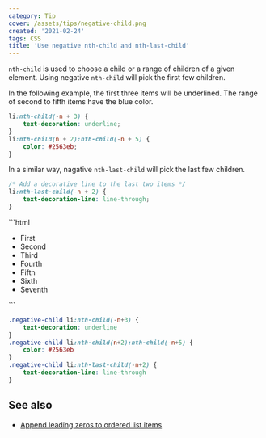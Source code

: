 ```yaml
---
category: Tip
cover: /assets/tips/negative-child.png
created: '2021-02-24'
tags: CSS
title: 'Use negative nth-child and nth-last-child'
---
```


`nth-child` is used to choose a child or a range of children of a given element.
Using negative `nth-child` will pick the first few children.

In the following example, the first three items will be underlined. The range of second to fifth items have the blue color.

```css
li:nth-child(-n + 3) {
    text-decoration: underline;
}
li:nth-child(n + 2):nth-child(-n + 5) {
    color: #2563eb;
}
```

In a similar way, nagative `nth-last-child` will pick the last few children.

```css
/* Add a decorative line to the last two items */
li:nth-last-child(-n + 2) {
    text-decoration-line: line-through;
}
```

<Playground>
```html
<ul class="negative-child">
    <li class="demo__item">First</li>
    <li class="demo__item">Second</li>
    <li class="demo__item">Third</li>
    <li class="demo__item">Fourth</li>
    <li class="demo__item">Fifth</li>
    <li class="demo__item">Sixth</li>
    <li class="demo__item">Seventh</li>
</ul>
```

```css
.negative-child li:nth-child(-n+3) {
    text-decoration: underline
}
.negative-child li:nth-child(n+2):nth-child(-n+5) {
    color: #2563eb
}
.negative-child li:nth-last-child(-n+2) {
    text-decoration-line: line-through
}
```
</Playground>

## See also

-   [Append leading zeros to ordered list items](https://phuoc.ng/collection/tips/append-leading-zeros-to-ordered-list-items)

